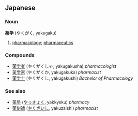 == Japanese ==
=== Noun ===
'''[[薬]][[学]]''' ([[やくがく]], yakugaku)

# [[pharmacology]]; [[pharmaceutics]]

=== Compounds ===
* [[薬学者]] (やくがくしゃ, yakugakusha) ''pharmacologist''
* [[薬学家]] (やくがくか, yakugakuka) ''pharmacist''
* [[薬学士]] (やくがくし, yakugakushi) ''Bachelor of Pharmacology''

=== See also ===
* [[薬局]] ([[やっきょく]], yakkyoku) ''pharmacy''
* [[薬剤師]] ([[やくざいし]], yakuzaishi) ''pharmacist''